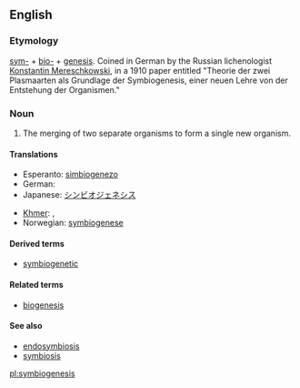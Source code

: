 ==English==

===Etymology===

[[sym-]] + [[bio-]] + [[genesis]].  Coined in German by the Russian lichenologist [[w:Konstantin Mereschkowski|Konstantin Mereschkowski]], in a 1910 paper entitled "Theorie der zwei Plasmaarten als Grundlage der Symbiogenesis, einer neuen Lehre von der Entstehung der Organismen."

===Noun===
{{en-noun|symbiogeneses}}
{{wikipedia}}

# {{context|biology|lang=en}} The merging of two separate organisms to form a single new organism.

====Translations====
{{trans-top|merging of organisms to form a new organism}}
* Esperanto: [[simbiogenezo]]
* German: {{t+|de|Symbiogenese|f}}
* Japanese: [[シンビオジェネシス]]
{{trans-mid}}
* [[Khmer]]: {{t-|km|សហជីវជៈ|tr=sak hak ji vak jeak|sc=Khmr}}, {{t-|km|សហជីវៈកំណើត|tr=sak hak ji vak kom nert|sc=Khmr}}
* Norwegian: [[symbiogenese]]
{{trans-bottom}}

====Derived terms====
* [[symbiogenetic]]

====Related terms====
* [[biogenesis]]

====See also====
* [[endosymbiosis]]
* [[symbiosis]]

[[pl:symbiogenesis]]